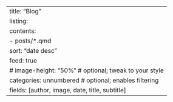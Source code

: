 ---
title: "Blog"
listing:
  contents:
    - posts/*.qmd
  sort: "date desc"
  feed: true
 # image-height: "50%"   # optional; tweak to your style
  categories: unnumbered    # optional; enables filtering
  fields: [author, image, date, title, subtitle]
---